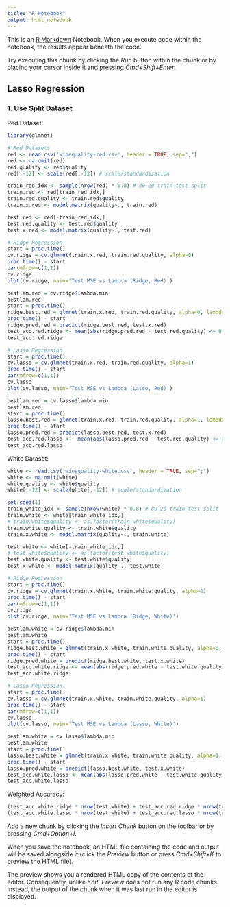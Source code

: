 ```yaml
---
title: "R Notebook"
output: html_notebook
---
```


This is an [R Markdown](http://rmarkdown.rstudio.com) Notebook. When you execute code within the notebook, the results appear beneath the code. 

Try executing this chunk by clicking the *Run* button within the chunk or by placing your cursor inside it and pressing *Cmd+Shift+Enter*. 

## Lasso Regression

### 1. Use Split Dataset

Red Dataset: 
```r
library(glmnet) 

# Red Datasets
red <- read.csv('winequality-red.csv', header = TRUE, sep=";") 
red <- na.omit(red)
red.quality <- red$quality
red[,-12] <- scale(red[,-12]) # scale/standardization

train_red_idx <- sample(nrow(red) * 0.8) # 80-20 train-test split
train.red <- red[train_red_idx,]
train.red.quality <- train.red$quality
train.x.red <- model.matrix(quality~., train.red)

test.red <- red[-train_red_idx,]
test.red.quality <- test.red$quality
test.x.red <- model.matrix(quality~., test.red)

# Ridge Regression
start = proc.time()
cv.ridge = cv.glmnet(train.x.red, train.red.quality, alpha=0)
proc.time() - start
par(mfrow=c(1,1))
cv.ridge
plot(cv.ridge, main='Test MSE vs Lambda (Ridge, Red)')

bestlam.red = cv.ridge$lambda.min
bestlam.red
start = proc.time()
ridge.best.red = glmnet(train.x.red, train.red.quality, alpha=0, lambda=bestlam.red)
proc.time() - start
ridge.pred.red = predict(ridge.best.red, test.x.red)
test_acc.red.ridge <- mean(abs(ridge.pred.red - test.red.quality) <= 0.5) # test accuracy (prediction within 0.5 of ground truth)
test_acc.red.ridge

# Lasso Regression
start = proc.time()
cv.lasso = cv.glmnet(train.x.red, train.red.quality, alpha=1)
proc.time() - start
par(mfrow=c(1,1))
cv.lasso
plot(cv.lasso, main='Test MSE vs Lambda (Lasso, Red)')

bestlam.red = cv.lasso$lambda.min
bestlam.red
start = proc.time()
lasso.best.red = glmnet(train.x.red, train.red.quality, alpha=1, lambda=bestlam.red)
proc.time() - start
lasso.pred.red = predict(lasso.best.red, test.x.red)
test_acc.red.lasso <-  mean(abs(lasso.pred.red - test.red.quality) <= 0.5) # test accuracy (prediction within 0.5 of ground truth)
test_acc.red.lasso


```

White Dataset:
```r
white <- read.csv('winequality-white.csv', header = TRUE, sep=";") 
white <- na.omit(white)
white.quality <- white$quality
white[,-12] <- scale(white[,-12]) # scale/standardization

set.seed(1)
train_white_idx <- sample(nrow(white) * 0.8) # 80-20 train-test split
train.white <- white[train_white_idx,]
# train.white$quality <- as.factor(train.white$quality)
train.white.quality <- train.white$quality
train.x.white <- model.matrix(quality~., train.white)

test.white <- white[-train_white_idx,]
# test.white$quality <- as.factor(test.white$quality)
test.white.quality <- test.white$quality
test.x.white <- model.matrix(quality~., test.white)

# Ridge Regression
start = proc.time()
cv.ridge = cv.glmnet(train.x.white, train.white.quality, alpha=0)
proc.time() - start
par(mfrow=c(1,1))
cv.ridge
plot(cv.ridge, main='Test MSE vs Lambda (Ridge, White)')

bestlam.white = cv.ridge$lambda.min
bestlam.white
start = proc.time()
ridge.best.white = glmnet(train.x.white, train.white.quality, alpha=0, lambda=bestlam.white)
proc.time() - start
ridge.pred.white = predict(ridge.best.white, test.x.white)
test_acc.white.ridge <- mean(abs(ridge.pred.white - test.white.quality) <= 0.5) # test accuracy (prediction within 0.5 of ground truth)
test_acc.white.ridge

# Lasso Regression
start = proc.time()
cv.lasso = cv.glmnet(train.x.white, train.white.quality, alpha=1)
proc.time() - start
par(mfrow=c(1,1))
cv.lasso
plot(cv.lasso, main='Test MSE vs Lambda (Lasso, White)')

bestlam.white = cv.lasso$lambda.min
bestlam.white
start = proc.time()
lasso.best.white = glmnet(train.x.white, train.white.quality, alpha=1, lambda=bestlam.white)
proc.time() - start
lasso.pred.white = predict(lasso.best.white, test.x.white)
test_acc.white.lasso <- mean(abs(lasso.pred.white - test.white.quality) <= 0.5) # test accuracy (prediction within 0.5 of ground truth)
test_acc.white.lasso


```
Weighted Accuracy:
```r
(test_acc.white.ridge * nrow(test.white) + test_acc.red.ridge * nrow(test.red)) / ( nrow(test.white) +  nrow(test.red))
(test_acc.white.lasso * nrow(test.white) + test_acc.red.lasso * nrow(test.red)) / ( nrow(test.white) +  nrow(test.red))
```

Add a new chunk by clicking the *Insert Chunk* button on the toolbar or by pressing *Cmd+Option+I*.

When you save the notebook, an HTML file containing the code and output will be saved alongside it (click the *Preview* button or press *Cmd+Shift+K* to preview the HTML file). 

The preview shows you a rendered HTML copy of the contents of the editor. Consequently, unlike *Knit*, *Preview* does not run any R code chunks. Instead, the output of the chunk when it was last run in the editor is displayed.

